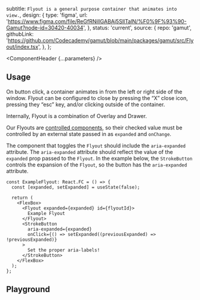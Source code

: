 


  subtitle: `Flyout is a general purpose container that animates into view.`,
  design: {
    type: 'figma',
    url: 'https://www.figma.com/file/ReGfRNillGABAj5SlITalN/%F0%9F%93%90-Gamut?node-id=30420-40034',
  },
  status: 'current',
  source: {
    repo: 'gamut',
    githubLink:
      'https://github.com/Codecademy/gamut/blob/main/packages/gamut/src/Flyout/index.tsx',
  },
};

<Meta of={FlyoutStories} />

<ComponentHeader {...parameters} />

## Usage

On button click, a container animates in from the left or right side of the window. Flyout can be configured to close by pressing the “X” close icon, pressing they “esc” key, and/or clicking outside of the container.

Internally, Flyout is a combination of <LinkTo id="Molecules/Modals/Overlay">Overlay</LinkTo> and <LinkTo id="Atoms/Drawer">Drawer</LinkTo>.

Our Flyouts are [controlled components](https://reactjs.org/docs/forms.html#controlled-components), so their checked value must be controlled by an external state passed in as `expanded` and `onChange`.

The component that toggles the `Flyout` should include the `aria-expanded` attribute. The `aria-expanded` attribute should reflect the value of the `expanded` prop passed to the `Flyout`. In the example below, the `StrokeButton` controls the expansion of the `Flyout`, so the button has the `aria-expanded` attribute.

```tsx
const ExampleFlyout: React.FC = () => {
  const [expanded, setExpanded] = useState(false);

  return (
    <FlexBox>
      <Flyout expanded={expanded} id={flyoutId}>
        Example Flyout
      </Flyout>
      <StrokeButton
        aria-expanded={expanded}
        onClick={() => setExpanded((previousExpanded) => !previousExpanded)}
      >
        Set the proper aria-labels!
      </StrokeButton>
    </FlexBox>
  );
};
```

## Playground

<Canvas sourceState="shown" of={FlyoutStories.Default} />

<Controls />
